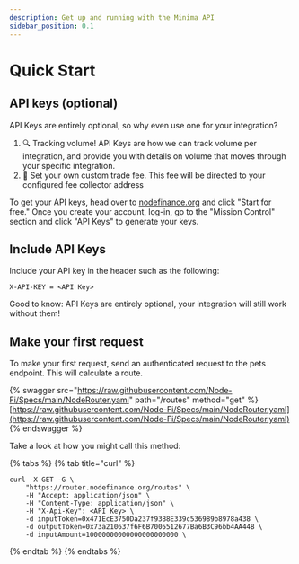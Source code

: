 ```yaml
---
description: Get up and running with the Minima API
sidebar_position: 0.1
---
```



# Quick Start

## API keys (optional)

API Keys are entirely optional, so why even use one for your integration?

1. 🔍 Tracking volume! API Keys are how we can track volume per integration, and provide you with details on volume that moves through your specific integration.
2. 💸 Set your own custom trade fee. This fee will be directed to your configured fee collector address

To get your API keys, head over to [nodefinance.org](https://nodefinance.org) and click "Start for free." Once you create your account, log-in, go to the "Mission Control" section and click "API Keys" to generate your keys.

## Include API Keys

Include your API key in the header such as the following:

```
X-API-KEY = <API Key>
```

<div class="alert alert--info">
  Good to know: API Keys are entirely optional, your integration will still work
  without them!
</div>

## Make your first request

To make your first request, send an authenticated request to the pets endpoint. This will calculate a route.

{% swagger src="https://raw.githubusercontent.com/Node-Fi/Specs/main/NodeRouter.yaml" path="/routes" method="get" %}
[https://raw.githubusercontent.com/Node-Fi/Specs/main/NodeRouter.yaml](https://raw.githubusercontent.com/Node-Fi/Specs/main/NodeRouter.yaml)
{% endswagger %}

Take a look at how you might call this method:

{% tabs %}
{% tab title="curl" %}

```
curl -X GET -G \
    "https://router.nodefinance.org/routes" \
    -H "Accept: application/json" \
    -H "Content-Type: application/json" \
    -H "X-Api-Key": <API Key> \
    -d inputToken=0x471EcE3750Da237f93B8E339c536989b8978a438 \
    -d outputToken=0x73a210637f6F6B7005512677Ba6B3C96bb4AA44B \
    -d inputAmount=10000000000000000000000 \
```

{% endtab %}
{% endtabs %}
